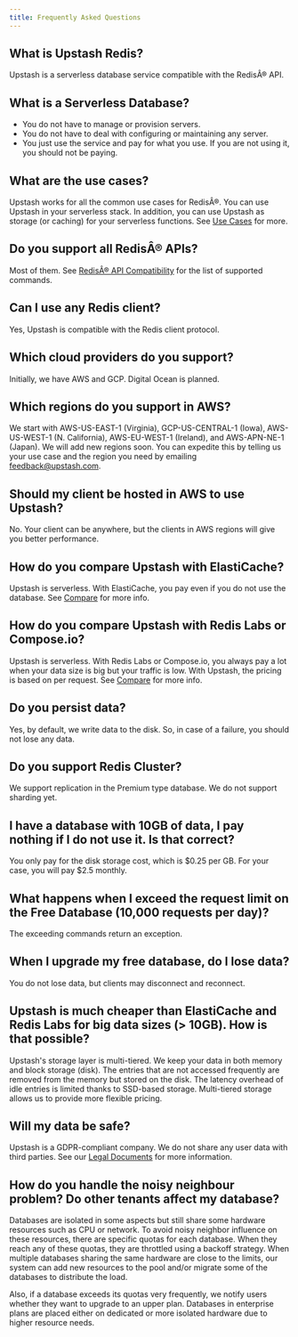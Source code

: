 ```yaml
---
title: Frequently Asked Questions
---
```


## What is Upstash Redis?

Upstash is a serverless database service compatible with the RedisÂ® API.

## What is a Serverless Database?

- You do not have to manage or provision servers.
- You do not have to deal with configuring or maintaining any server.
- You just use the service and pay for what you use. If you are not using it, you should not be paying.

## What are the use cases?

Upstash works for all the common use cases for RedisÂ®. You can use Upstash in your serverless stack. In addition, you can use Upstash as storage (or caching) for your serverless functions. See [Use Cases](/redis/overall/usecases) for more.

## Do you support all RedisÂ® APIs?

Most of them. See [RedisÂ® API Compatibility](/redis/overall/rediscompatibility) for the list of supported commands.

## Can I use any Redis client?

Yes, Upstash is compatible with the Redis client protocol.

## Which cloud providers do you support?

Initially, we have AWS and GCP. Digital Ocean is planned.

## Which regions do you support in AWS?

We start with AWS-US-EAST-1 (Virginia), GCP-US-CENTRAL-1 (Iowa), AWS-US-WEST-1 (N. California), AWS-EU-WEST-1 (Ireland), and AWS-APN-NE-1 (Japan). We will add new regions soon. You can expedite this by telling us your use case and the region you need by emailing [feedback@upstash.com](mailto:feedback@upstash.com).

## Should my client be hosted in AWS to use Upstash?

No. Your client can be anywhere, but the clients in AWS regions will give you better performance.

## How do you compare Upstash with ElastiCache?

Upstash is serverless. With ElastiCache, you pay even if you do not use the database. See [Compare](/redis/overall/compare) for more info.

## How do you compare Upstash with Redis Labs or Compose.io?

Upstash is serverless. With Redis Labs or Compose.io, you always pay a lot when your data size is big but your traffic is low. With Upstash, the pricing is based on per request. See [Compare](/redis/overall/compare) for more info.

## Do you persist data?

Yes, by default, we write data to the disk. So, in case of a failure, you should not lose any data.

## Do you support Redis Cluster?

We support replication in the Premium type database. We do not support sharding yet.

## I have a database with 10GB of data, I pay nothing if I do not use it. Is that correct?

You only pay for the disk storage cost, which is \$0.25 per GB. For your case, you will pay \$2.5 monthly.

## What happens when I exceed the request limit on the Free Database (10,000 requests per day)?

The exceeding commands return an exception.

## When I upgrade my free database, do I lose data?

You do not lose data, but clients may disconnect and reconnect.

## Upstash is much cheaper than ElastiCache and Redis Labs for big data sizes (> 10GB). How is that possible?

Upstash's storage layer is multi-tiered. We keep your data in both memory and block storage (disk). The entries that are not accessed frequently are removed from the memory but stored on the disk. The latency overhead of idle entries is limited thanks to SSD-based storage. Multi-tiered storage allows us to provide more flexible pricing.

## Will my data be safe?

Upstash is a GDPR-compliant company. We do not share any user data with third parties. See our [Legal Documents](/common/help/legal) for more information.

## How do you handle the noisy neighbour problem? Do other tenants affect my database?

Databases are isolated in some aspects but still share some hardware resources such as CPU or network. To avoid noisy neighbor influence on these resources, there are specific quotas for each database. When they reach any of these quotas, they are throttled using a backoff strategy. When multiple databases sharing the same hardware are close to the limits, our system can add new resources to the pool and/or migrate some of the databases to distribute the load.

Also, if a database exceeds its quotas very frequently, we notify users whether they want to upgrade to an upper plan. Databases in enterprise plans are placed either on dedicated or more isolated hardware due to higher resource needs.